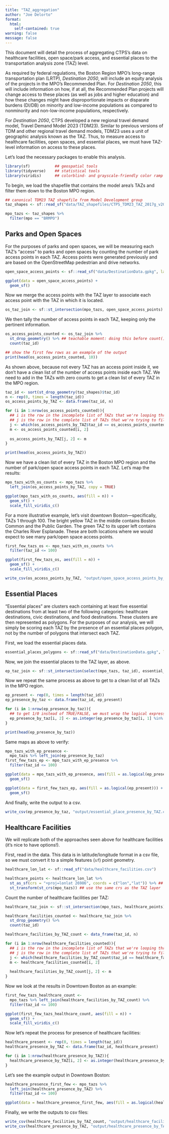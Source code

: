 ```yaml
---
title: "TAZ_aggregation"
author: "Joe Delorto"
format: 
  html:
    self-contained: true
warning: false
message: false
---
```


This document will detail the process of aggregating CTPS's data on healthcare facilities, open space/park access, and essential places to the transportation analysis zone (TAZ) level.

As required by federal regulations, the Boston Region MPO's long-range transportation plan (LRTP), _Destination 2050_, will include an equity analysis of the projects in the MPO's Recommended Plan. For _Destination 2050_, this will include information on how, if at all, the Recommended Plan projects will change access to these places (as well as jobs and higher education) and how these changes might have disproportionate impacts or disparate burdens (DI/DB) on minority and low-income populations as compared to nonminority and non-low-income populations, respectively.

For _Destination 2050_, CTPS developed a new regional travel demand model, Travel Demand Model 2023 (TDM23). Similar to previous versions of TDM and other regional travel demand models, TDM23 uses a unit of geographic analysis known as the TAZ. Thus, to measure access to healthcare facilities, open spaces, and essential places, we must have TAZ-level information on access to these places.

Let's load the necessary packages to enable this analysis.

```r
library(sf)           ## geospatial tools
library(tidyverse)    ## statistical tools
library(viridis)      ## colorblind- and grayscale-friendly color ramp
```

To begin, we load the shapefile that contains the model area's TAZs and filter them down to the Boston MPO region.

```r
## canonical TDM23 TAZ shapefile from Model Development group
taz_shapes <- sf::read_sf("data/TAZ_shapefiles/CTPS_TDM23_TAZ_2017g_v202303.shp")

mpo_tazs <- taz_shapes %>%
  filter(mpo == "BRMPO")
```

## Parks and Open Spaces

For the purposes of parks and open spaces, we will be measuring each TAZ's "access" to parks and open spaces by counting the number of park access points in each TAZ. Access points were generated previously and are based on the OpenStreetMap pedestrian and drive networks.

```r
open_space_access_points <- sf::read_sf("data/DestinationData.gpkg", layer = "OpenSpaceAccess_PT")
```

```r
ggplot(data = open_space_access_points) + 
  geom_sf() 
```

Now we merge the access points with the TAZ layer to associate each access point with the TAZ in which it is located.

```r
os_taz_join <- sf::st_intersection(mpo_tazs, open_space_access_points)
```

We then tally the number of access points in each TAZ, keeping only the pertinent information.

```r
os_access_points_counted <- os_taz_join %>% 
  st_drop_geometry() %>% ## teachable moment: doing this before count() speeds up the process by a factor of 10
  count(taz_id)

## show the first few rows as an example of the output
print(head(os_access_points_counted, 10))
```

As shown above, because not every TAZ has an access point inside it, we don't have a clean list of the number of access points inside each TAZ. We need to add in the TAZs with zero counts to get a clean list of every TAZ in the MPO region.
 
```r
taz_id <- sort(st_drop_geometry(taz_shapes)$taz_id)
n <- rep(0, times = length(taz_id))
os_access_points_by_TAZ <- data.frame(taz_id, n)

for (i in 1:nrow(os_access_points_counted)){
  ## i is the row in the incomplete list of TAZs that we're looping through and pulling values from
  ## j is the row in the complete list of TAZs that we're trying to fill
  j <- which(os_access_points_by_TAZ$taz_id == os_access_points_counted$taz_id[i])
  m <- os_access_points_counted[i, 2]
  
  os_access_points_by_TAZ[j, 2] <- m
}

print(head(os_access_points_by_TAZ))
```

Now we have a clean list of every TAZ in the Boston MPO region and the number of park/open space access points in each TAZ. Let's map the results:

```r
mpo_tazs_with_os_counts <- mpo_tazs %>% 
  left_join(os_access_points_by_TAZ, copy = TRUE)

ggplot(mpo_tazs_with_os_counts, aes(fill = n)) + 
  geom_sf() + 
  scale_fill_viridis_c()
```

For a more illustrative example, let's visit downtown Boston—specifically, TAZs 1 through 100. The bright yellow TAZ in the middle contains Boston Common and the Public Garden. The green TAZ to its upper left contains the Charles River Esplanade. These are both locations where we would expect to see many park/open space access points.

```r
first_few_tazs_os <- mpo_tazs_with_os_counts %>% 
  filter(taz_id <= 100)

ggplot(first_few_tazs_os, aes(fill = n)) + 
  geom_sf() + 
  scale_fill_viridis_c()
```

```r
write_csv(os_access_points_by_TAZ, "output/open_space_access_points_by_TAZ.csv")
```

## Essential Places

"Essential places" are clusters each containing at least five essential destinations from at least two of the following categories: healthcare destinations, civic destinations, and food destinations. These clusters are then represented as polygons. For the purposes of our analysis, we will simply be scoring each TAZ by the presence of an essential places polygon, not by the number of polygons that intersect each TAZ.

First, we load the essential places data.

```r
essential_places_polygons <- sf::read_sf("data/DestinationData.gpkg", layer = "essentialPlace_Final_POLY")
```

Now, we join the essential places to the TAZ layer, as above.

```r
ep_taz_join <- sf::st_intersection(select(mpo_tazs, taz_id), essential_places_polygons)
```

Now we repeat the same process as above to get to a clean list of all TAZs in the MPO region.

```r
ep_present <- rep(0, times = length(taz_id))
ep_presence_by_taz <- data.frame(taz_id, ep_present)

for (i in 1:nrow(ep_presence_by_taz)){
  ## to get 1/0 instead of TRUE/FALSE, we must wrap the logical expression in the function as.integer()
  ep_presence_by_taz[i, 2] <- as.integer(ep_presence_by_taz[i, 1] %in% ep_taz_join$taz_id)
}

print(head(ep_presence_by_taz))
```

Same maps as above to verify:

```r
mpo_tazs_with_ep_presence <- 
  mpo_tazs %>% left_join(ep_presence_by_taz)
first_few_tazs_ep <- mpo_tazs_with_ep_presence %>% 
  filter(taz_id <= 100)

ggplot(data = mpo_tazs_with_ep_presence, aes(fill = as.logical(ep_present))) +
  geom_sf()

ggplot(data = first_few_tazs_ep, aes(fill = as.logical(ep_present))) +
  geom_sf()
```

And finally, write the output to a csv.

```r
write_csv(ep_presence_by_taz, "output/essential_place_presence_by_TAZ.csv")
```

## Healthcare Facilities

We will replicate both of the approaches seen above for healthcare facilities (it's nice to have options!). 

First, read in the data. This data is in latitude/longitude format in a csv file, so we must convert it to a simple features (`sf`) point geometry.

```r
healthcare_lon_lat <- sf::read_sf("data/healthcare_facilities.csv")

healthcare_points <- healthcare_lon_lat %>% 
  st_as_sf(crs = "+proj=lonlat 26986", coords = c("lon","lat")) %>% ## convert table of lat/lon points to sf geometry
  st_transform(st_crs(mpo_tazs)) ## use the same crs as the TAZ layer
```

Count the number of healthcare facilities per TAZ: 

```r
healthcare_taz_join <- sf::st_intersection(mpo_tazs, healthcare_points)

healthcare_facilities_counted <- healthcare_taz_join %>% 
  st_drop_geometry() %>% 
  count(taz_id)

healthcare_facilities_by_TAZ_count <- data_frame(taz_id, n)

for (i in 1:nrow(healthcare_facilities_counted)){
  ## i is the row in the incomplete list of TAZs that we're looping through and pulling values from
  ## j is the row in the complete list of TAZs that we're trying to fill
  j <- which(healthcare_facilities_by_TAZ_count$taz_id == healthcare_facilities_counted$taz_id[i])
  m <- healthcare_facilities_counted[i, 2]
  
  healthcare_facilities_by_TAZ_count[j, 2] <- m
}
```

Now we look at the results in Downtown Boston as an example:

```r
first_few_tazs_healthcare_count <- 
  mpo_tazs %>% left_join(healthcare_facilities_by_TAZ_count) %>% 
  filter(taz_id <= 100)

ggplot(first_few_tazs_healthcare_count, aes(fill = n)) +
  geom_sf() +
  scale_fill_viridis_c()
```

Now let's repeat the process for presence of healthcare facilities:

```r
healthcare_present <- rep(0, times = length(taz_id))
healthcare_presence_by_TAZ <- data.frame(taz_id, healthcare_present)

for (i in 1:nrow(healthcare_presence_by_TAZ)){
  healthcare_presence_by_TAZ[i, 2] <- as.integer(healthcare_presence_by_TAZ[i, 1] %in% healthcare_taz_join$taz_id)
}
```

Let's see the example output in Downtown Boston:

```r
healthcare_presence_first_few <- mpo_tazs %>% 
  left_join(healthcare_presence_by_TAZ) %>% 
  filter(taz_id <= 100)

ggplot(data = healthcare_presence_first_few, aes(fill = as.logical(healthcare_present))) + geom_sf()
```

Finally, we write the outputs to csv files:

```r
write_csv(healthcare_facilities_by_TAZ_count, "output/healthcare_facilities_by_TAZ.csv")
write_csv(healthcare_presence_by_TAZ, "output/healthcare_presence_by_TAZ.csv")
```